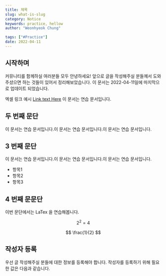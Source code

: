 ```yaml
---
title: 제목
slug: what-is-slug
category: Notice
keywords: practice, hellow
author: "Weonhyeok Chung"

tags: ["#Practice"]
date: 2022-04-11
---
```


## 시작하며 

커뮤니티를 함께하실 여러분들 모두 안녕하세요!
앞으로 글을 작성해주실 분들께서 도와주셨으면 하는 것들이 있어서 정리해보았습니다.
이 문서는 2022-04-11일에 마지막으로 업데이트 되었습니다.

엑셀 링크 예시 [Link text Here](https://docs.google.com/spreadsheets/d/1u1boj14Weg9YXNmqAVFSh8eMRi0pfY4m/edit?rtpof=true&sd=true#gid=2070495401)
이 문서는 연습 문서입니다. 

## 두 번째 문단 ##

이 문서는 연습 문서입니다.이 문서는 연습 문서입니다.이 문서는 연습 문서입니다.

## 3 번째 문단 ##

이 문서는 연습 문서입니다.이 문서는 연습 문서입니다.이 문서는 연습 문서입니다.

- 항목1
- 항목2
- 항목3

## 4 번째 문문단  ##

이번 문단에서는 LaTex 을 연습해봅니다. 

$$ 2^2 = 4 $$    

$$ \frac{1}{2} $$

## 작성자 등록
우선 글 작성해주실 분들에 대한 정보를 등록해야 합니다. 작성자를 등록하기 위해 필요한 값은 다음과 같습니다.